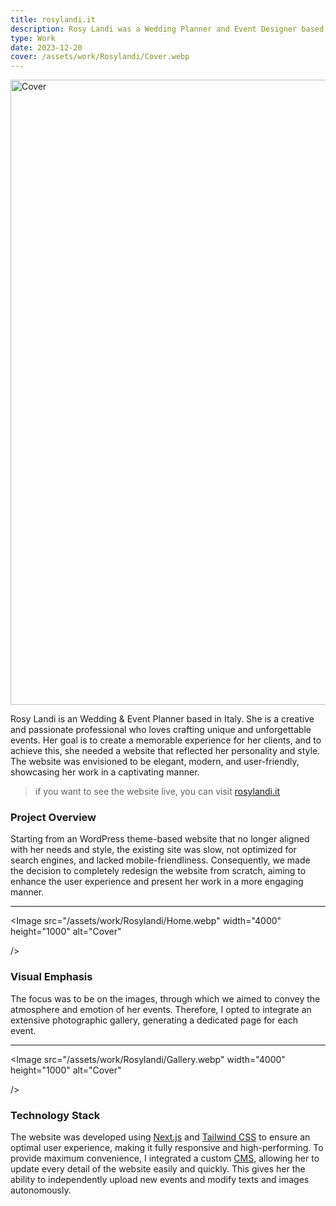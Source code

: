 ```yaml
---
title: rosylandi.it
description: Rosy Landi was a Wedding Planner and Event Designer based in Italy. She was a creative and passionate professional who loved to create unique and unforgettable events
type: Work
date: 2023-12-20
cover: /assets/work/Rosylandi/Cover.webp
---
```


<Image
  src="/assets/work/Rosylandi/Cover.webp"
  width="4000"
  height="1000"
  alt="Cover"
/>

Rosy Landi is an Wedding & Event Planner based in Italy. She is a creative and passionate professional who loves crafting unique and unforgettable events. Her goal is to create a memorable experience for her clients, and to achieve this, she needed a website that reflected her personality and style. The website was envisioned to be elegant, modern, and user-friendly, showcasing her work in a captivating manner.

> if you want to see the website live, you can visit [rosylandi.it](https://rosylandi.it)

### Project Overview

Starting from an WordPress theme-based website that no longer aligned with her needs and style, the existing site was slow, not optimized for search engines, and lacked mobile-friendliness. Consequently, we made the decision to completely redesign the website from scratch, aiming to enhance the user experience and present her work in a more engaging manner.

---

<Image
  src="/assets/work/Rosylandi/Home.webp"
  width="4000"
  height="1000"
  alt="Cover"

/>

### Visual Emphasis

The focus was to be on the images, through which we aimed to convey the atmosphere and emotion of her events. Therefore, I opted to integrate an extensive photographic gallery, generating a dedicated page for each event.

---

<Image
  src="/assets/work/Rosylandi/Gallery.webp"
  width="4000"
  height="1000"
  alt="Cover"

/>

### Technology Stack

The website was developed using [Next.js](https://nextjs.org/) and [Tailwind CSS](https://tailwindcss.com/) to ensure an optimal user experience, making it fully responsive and high-performing. To provide maximum convenience, I integrated a custom [CMS](https://strapi.io/), allowing her to update every detail of the website easily and quickly. This gives her the ability to independently upload new events and modify texts and images autonomously.
